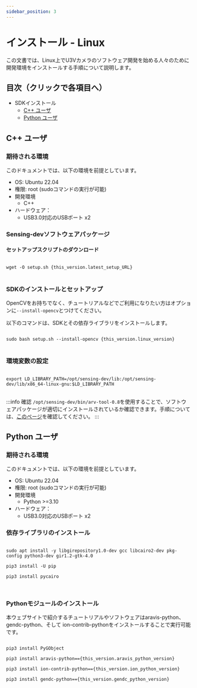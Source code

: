 ```yaml
---
sidebar_position: 3
---
```



# インストール - Linux

この文書では、Linux上でU3Vカメラのソフトウェア開発を始める人々のために開発環境をインストールする手順について説明します。

## 目次（クリックで各項目へ）
* SDKインストール
  * [C++ ユーザ](#cpp)
  * [Python ユーザ](#python)

## C++ ユーザ <a id="cpp"/>

### 期待される環境

このドキュメントでは、以下の環境を前提としています。

* OS: Ubuntu 22.04
* 権限: root (sudoコマンドの実行が可能)
* 開発環境
    * C++
* ハードウェア：
    * USB3.0対応のUSBポート x2

### Sensing-devソフトウェアパッケージ

#### セットアップスクリプトのダウンロード

<pre>
<code class="language-bash">
wget -O setup.sh {this_version.latest_setup_URL}
</code>
</pre>

### SDKのインストールとセットアップ

OpenCVをお持ちでなく、チュートリアルなどでご利用になりたい方はオプションに`--install-opencv`とつけてください。

以下のコマンドは、SDKとその依存ライブラリをインストールします。

<pre>
<code class="language-bash">
sudo bash setup.sh --install-opencv {this_version.linux_version}
</code>
</pre>

### 環境変数の設定

<pre>
<code class="language-bash">
export LD_LIBRARY_PATH=/opt/sensing-dev/lib:/opt/sensing-dev/lib/x86_64-linux-gnu:$LD_LIBRARY_PATH
</code>
</pre>

:::info 確認
`/opt/sensing-dev/bin/arv-tool-0.8`を使用することで、ソフトウェアパッケージが適切にインストールされているか確認できます。手順については、[このページ](../external/aravis/arv-tools.md)を確認してください。
:::

## Python ユーザ <a id="python"/>

### 期待される環境

このドキュメントでは、以下の環境を前提としています。

* OS: Ubuntu 22.04
* 権限: root (sudoコマンドの実行が可能)
* 開発環境
    * Python >=3.10
* ハードウェア：
    * USB3.0対応のUSBポート x2

### 依存ライブラリのインストール
<pre>
<code class="language-bash">
sudo apt install -y libgirepository1.0-dev gcc libcairo2-dev pkg-config python3-dev gir1.2-gtk-4.0<br />
pip3 install -U pip<br />
pip3 install pycairo<br />
</code>
</pre>

### Pythonモジュールのインストール

本ウェブサイトで紹介するチュートリアルやソフトウェアはaravis-python、 gendc-python、そして ion-contrib-pythonをインストールすることで実行可能です。

<pre>
<code class="language-bash">
pip3 install PyGObject<br />
pip3 install aravis-python=={this_version.aravis_python_version}<br />
pip3 install ion-contrib-python=={this_version.ion_python_version}<br />
pip3 install gendc-python=={this_version.gendc_python_version}<br />
</code>
</pre>


